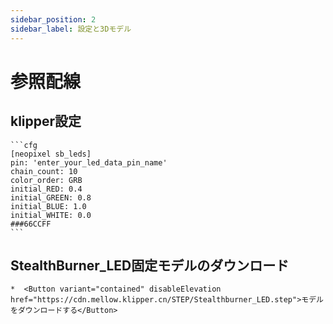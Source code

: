 ```yaml
---
sidebar_position: 2
sidebar_label: 設定と3Dモデル
---
```


# 参照配線

## klipper設定

    ```cfg
    [neopixel sb_leds]
    pin: 'enter_your_led_data_pin_name'
    chain_count: 10
    color_order: GRB
    initial_RED: 0.4
    initial_GREEN: 0.8
    initial_BLUE: 1.0
    initial_WHITE: 0.0
    ###66CCFF
    ```

## StealthBurner_LED固定モデルのダウンロード

    *  <Button variant="contained" disableElevation href="https://cdn.mellow.klipper.cn/STEP/Stealthburner_LED.step">モデルをダウンロードする</Button>
